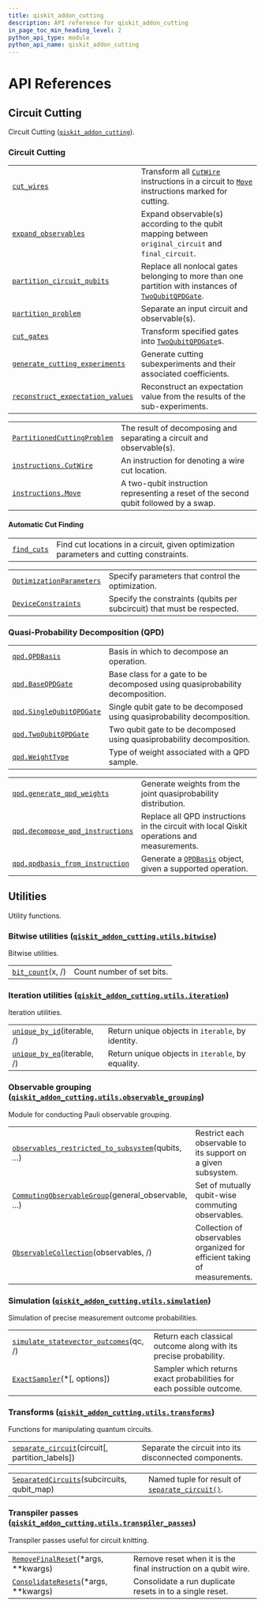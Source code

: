 ```yaml
---
title: qiskit_addon_cutting
description: API reference for qiskit_addon_cutting
in_page_toc_min_heading_level: 2
python_api_type: module
python_api_name: qiskit_addon_cutting
---
```


<span id="module-qiskit_addon_cutting" />

# API References

## Circuit Cutting

Circuit Cutting ([`qiskit_addon_cutting`](#module-qiskit_addon_cutting "qiskit_addon_cutting")).

<span id="id1" />

### Circuit Cutting

|                                                                                                                                               |                                                                                                                                                                                                                                                                          |
| --------------------------------------------------------------------------------------------------------------------------------------------- | ------------------------------------------------------------------------------------------------------------------------------------------------------------------------------------------------------------------------------------------------------------------------ |
| [`cut_wires`](qiskit_addon_cutting.cut_wires "qiskit_addon_cutting.cut_wires")                                                                | Transform all [`CutWire`](qiskit_addon_cutting.instructions.CutWire "qiskit_addon_cutting.instructions.CutWire") instructions in a circuit to [`Move`](qiskit_addon_cutting.instructions.Move "qiskit_addon_cutting.instructions.Move") instructions marked for cutting. |
| [`expand_observables`](qiskit_addon_cutting.expand_observables "qiskit_addon_cutting.expand_observables")                                     | Expand observable(s) according to the qubit mapping between `original_circuit` and `final_circuit`.                                                                                                                                                                      |
| [`partition_circuit_qubits`](qiskit_addon_cutting.partition_circuit_qubits "qiskit_addon_cutting.partition_circuit_qubits")                   | Replace all nonlocal gates belonging to more than one partition with instances of [`TwoQubitQPDGate`](qiskit_addon_cutting.qpd.TwoQubitQPDGate "qiskit_addon_cutting.qpd.TwoQubitQPDGate").                                                                              |
| [`partition_problem`](qiskit_addon_cutting.partition_problem "qiskit_addon_cutting.partition_problem")                                        | Separate an input circuit and observable(s).                                                                                                                                                                                                                             |
| [`cut_gates`](qiskit_addon_cutting.cut_gates "qiskit_addon_cutting.cut_gates")                                                                | Transform specified gates into [`TwoQubitQPDGate`](qiskit_addon_cutting.qpd.TwoQubitQPDGate "qiskit_addon_cutting.qpd.TwoQubitQPDGate")s.                                                                                                                                |
| [`generate_cutting_experiments`](qiskit_addon_cutting.generate_cutting_experiments "qiskit_addon_cutting.generate_cutting_experiments")       | Generate cutting subexperiments and their associated coefficients.                                                                                                                                                                                                       |
| [`reconstruct_expectation_values`](qiskit_addon_cutting.reconstruct_expectation_values "qiskit_addon_cutting.reconstruct_expectation_values") | Reconstruct an expectation value from the results of the sub-experiments.                                                                                                                                                                                                |

|                                                                                                                                |                                                                                      |
| ------------------------------------------------------------------------------------------------------------------------------ | ------------------------------------------------------------------------------------ |
| [`PartitionedCuttingProblem`](qiskit_addon_cutting.PartitionedCuttingProblem "qiskit_addon_cutting.PartitionedCuttingProblem") | The result of decomposing and separating a circuit and observable(s).                |
| [`instructions.CutWire`](qiskit_addon_cutting.instructions.CutWire "qiskit_addon_cutting.instructions.CutWire")                | An instruction for denoting a wire cut location.                                     |
| [`instructions.Move`](qiskit_addon_cutting.instructions.Move "qiskit_addon_cutting.instructions.Move")                         | A two-qubit instruction representing a reset of the second qubit followed by a swap. |

#### Automatic Cut Finding

|                                                                                |                                                                                         |
| ------------------------------------------------------------------------------ | --------------------------------------------------------------------------------------- |
| [`find_cuts`](qiskit_addon_cutting.find_cuts "qiskit_addon_cutting.find_cuts") | Find cut locations in a circuit, given optimization parameters and cutting constraints. |

|                                                                                                                       |                                                                         |
| --------------------------------------------------------------------------------------------------------------------- | ----------------------------------------------------------------------- |
| [`OptimizationParameters`](qiskit_addon_cutting.OptimizationParameters "qiskit_addon_cutting.OptimizationParameters") | Specify parameters that control the optimization.                       |
| [`DeviceConstraints`](qiskit_addon_cutting.DeviceConstraints "qiskit_addon_cutting.DeviceConstraints")                | Specify the constraints (qubits per subcircuit) that must be respected. |

### Quasi-Probability Decomposition (QPD)

|                                                                                                                       |                                                                              |
| --------------------------------------------------------------------------------------------------------------------- | ---------------------------------------------------------------------------- |
| [`qpd.QPDBasis`](qiskit_addon_cutting.qpd.QPDBasis "qiskit_addon_cutting.qpd.QPDBasis")                               | Basis in which to decompose an operation.                                    |
| [`qpd.BaseQPDGate`](qiskit_addon_cutting.qpd.BaseQPDGate "qiskit_addon_cutting.qpd.BaseQPDGate")                      | Base class for a gate to be decomposed using quasiprobability decomposition. |
| [`qpd.SingleQubitQPDGate`](qiskit_addon_cutting.qpd.SingleQubitQPDGate "qiskit_addon_cutting.qpd.SingleQubitQPDGate") | Single qubit gate to be decomposed using quasiprobability decomposition.     |
| [`qpd.TwoQubitQPDGate`](qiskit_addon_cutting.qpd.TwoQubitQPDGate "qiskit_addon_cutting.qpd.TwoQubitQPDGate")          | Two qubit gate to be decomposed using quasiprobability decomposition.        |
| [`qpd.WeightType`](qiskit_addon_cutting.qpd.WeightType "qiskit_addon_cutting.qpd.WeightType")                         | Type of weight associated with a QPD sample.                                 |

|                                                                                                                                               |                                                                                                                                     |
| --------------------------------------------------------------------------------------------------------------------------------------------- | ----------------------------------------------------------------------------------------------------------------------------------- |
| [`qpd.generate_qpd_weights`](qiskit_addon_cutting.qpd.generate_qpd_weights "qiskit_addon_cutting.qpd.generate_qpd_weights")                   | Generate weights from the joint quasiprobability distribution.                                                                      |
| [`qpd.decompose_qpd_instructions`](qiskit_addon_cutting.qpd.decompose_qpd_instructions "qiskit_addon_cutting.qpd.decompose_qpd_instructions") | Replace all QPD instructions in the circuit with local Qiskit operations and measurements.                                          |
| [`qpd.qpdbasis_from_instruction`](qiskit_addon_cutting.qpd.qpdbasis_from_instruction "qiskit_addon_cutting.qpd.qpdbasis_from_instruction")    | Generate a [`QPDBasis`](qiskit_addon_cutting.qpd.QPDBasis "qiskit_addon_cutting.qpd.QPDBasis") object, given a supported operation. |

<span id="module-qiskit_addon_cutting.utils" />

## Utilities

Utility functions.

<span id="module-qiskit_addon_cutting.utils.bitwise" />

<span id="bitwise-utilities-qiskit-addon-cutting-utils-bitwise" />

### Bitwise utilities ([`qiskit_addon_cutting.utils.bitwise`](#module-qiskit_addon_cutting.utils.bitwise "qiskit_addon_cutting.utils.bitwise"))

Bitwise utilities.

|                                                                                                                  |                           |
| ---------------------------------------------------------------------------------------------------------------- | ------------------------- |
| [`bit_count`](qiskit_addon_cutting.utils.bitwise.bit_count "qiskit_addon_cutting.utils.bitwise.bit_count")(x, /) | Count number of set bits. |

<span id="module-qiskit_addon_cutting.utils.iteration" />

<span id="iteration-utilities-qiskit-addon-cutting-utils-iteration" />

### Iteration utilities ([`qiskit_addon_cutting.utils.iteration`](#module-qiskit_addon_cutting.utils.iteration "qiskit_addon_cutting.utils.iteration"))

Iteration utilities.

|                                                                                                                                      |                                                   |
| ------------------------------------------------------------------------------------------------------------------------------------ | ------------------------------------------------- |
| [`unique_by_id`](qiskit_addon_cutting.utils.iteration.unique_by_id "qiskit_addon_cutting.utils.iteration.unique_by_id")(iterable, /) | Return unique objects in `iterable`, by identity. |
| [`unique_by_eq`](qiskit_addon_cutting.utils.iteration.unique_by_eq "qiskit_addon_cutting.utils.iteration.unique_by_eq")(iterable, /) | Return unique objects in `iterable`, by equality. |

<span id="module-qiskit_addon_cutting.utils.observable_grouping" />

<span id="observable-grouping-qiskit-addon-cutting-utils-observable-grouping" />

### Observable grouping ([`qiskit_addon_cutting.utils.observable_grouping`](#module-qiskit_addon_cutting.utils.observable_grouping "qiskit_addon_cutting.utils.observable_grouping"))

Module for conducting Pauli observable grouping.

|                                                                                                                                                                                                                               |                                                                           |
| ----------------------------------------------------------------------------------------------------------------------------------------------------------------------------------------------------------------------------- | ------------------------------------------------------------------------- |
| [`observables_restricted_to_subsystem`](qiskit_addon_cutting.utils.observable_grouping.observables_restricted_to_subsystem "qiskit_addon_cutting.utils.observable_grouping.observables_restricted_to_subsystem")(qubits, ...) | Restrict each observable to its support on a given subsystem.             |
| [`CommutingObservableGroup`](qiskit_addon_cutting.utils.observable_grouping.CommutingObservableGroup "qiskit_addon_cutting.utils.observable_grouping.CommutingObservableGroup")(general\_observable, ...)                     | Set of mutually qubit-wise commuting observables.                         |
| [`ObservableCollection`](qiskit_addon_cutting.utils.observable_grouping.ObservableCollection "qiskit_addon_cutting.utils.observable_grouping.ObservableCollection")(observables, /)                                           | Collection of observables organized for efficient taking of measurements. |

<span id="module-qiskit_addon_cutting.utils.simulation" />

<span id="simulation-qiskit-addon-cutting-utils-simulation" />

### Simulation ([`qiskit_addon_cutting.utils.simulation`](#module-qiskit_addon_cutting.utils.simulation "qiskit_addon_cutting.utils.simulation"))

Simulation of precise measurement outcome probabilities.

|                                                                                                                                                                                     |                                                                      |
| ----------------------------------------------------------------------------------------------------------------------------------------------------------------------------------- | -------------------------------------------------------------------- |
| [`simulate_statevector_outcomes`](qiskit_addon_cutting.utils.simulation.simulate_statevector_outcomes "qiskit_addon_cutting.utils.simulation.simulate_statevector_outcomes")(qc, /) | Return each classical outcome along with its precise probability.    |
| [`ExactSampler`](qiskit_addon_cutting.utils.simulation.ExactSampler "qiskit_addon_cutting.utils.simulation.ExactSampler")(\*\[, options])                                           | Sampler which returns exact probabilities for each possible outcome. |

<span id="module-qiskit_addon_cutting.utils.transforms" />

<span id="transforms-qiskit-addon-cutting-utils-transforms" />

### Transforms ([`qiskit_addon_cutting.utils.transforms`](#module-qiskit_addon_cutting.utils.transforms "qiskit_addon_cutting.utils.transforms"))

Functions for manipulating quantum circuits.

|                                                                                                                                                                      |                                                        |
| -------------------------------------------------------------------------------------------------------------------------------------------------------------------- | ------------------------------------------------------ |
| [`separate_circuit`](qiskit_addon_cutting.utils.transforms.separate_circuit "qiskit_addon_cutting.utils.transforms.separate_circuit")(circuit\[, partition\_labels]) | Separate the circuit into its disconnected components. |

|                                                                                                                                                                   |                                                                                                                                                                    |
| ----------------------------------------------------------------------------------------------------------------------------------------------------------------- | ------------------------------------------------------------------------------------------------------------------------------------------------------------------ |
| [`SeparatedCircuits`](qiskit_addon_cutting.utils.transforms.SeparatedCircuits "qiskit_addon_cutting.utils.transforms.SeparatedCircuits")(subcircuits, qubit\_map) | Named tuple for result of [`separate_circuit()`](qiskit_addon_cutting.utils.transforms.separate_circuit "qiskit_addon_cutting.utils.transforms.separate_circuit"). |

<span id="module-qiskit_addon_cutting.utils.transpiler_passes" />

<span id="transpiler-passes-qiskit-addon-cutting-utils-transpiler-passes" />

### Transpiler passes ([`qiskit_addon_cutting.utils.transpiler_passes`](#module-qiskit_addon_cutting.utils.transpiler_passes "qiskit_addon_cutting.utils.transpiler_passes"))

Transpiler passes useful for circuit knitting.

|                                                                                                                                                                            |                                                                |
| -------------------------------------------------------------------------------------------------------------------------------------------------------------------------- | -------------------------------------------------------------- |
| [`RemoveFinalReset`](qiskit_addon_cutting.utils.transpiler_passes.RemoveFinalReset "qiskit_addon_cutting.utils.transpiler_passes.RemoveFinalReset")(\*args, \*\*kwargs)    | Remove reset when it is the final instruction on a qubit wire. |
| [`ConsolidateResets`](qiskit_addon_cutting.utils.transpiler_passes.ConsolidateResets "qiskit_addon_cutting.utils.transpiler_passes.ConsolidateResets")(\*args, \*\*kwargs) | Consolidate a run duplicate resets in to a single reset.       |

